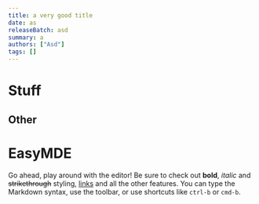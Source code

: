 ```yaml
---
title: a very good title
date: as
releaseBatch: asd
summary: a
authors: ["Asd"]
tags: []
---
```


# Stuff

## Other

# EasyMDE 
Go ahead, play around with the editor! Be sure to check out **bold**, *italic* and ~~strikethrough~~ styling, [links](https://google.com) and all the other features. You can type the Markdown syntax, use the toolbar, or use shortcuts like `ctrl-b` or `cmd-b`.